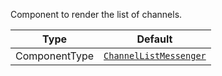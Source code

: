Component to render the list of channels.

| Type          | Default                                                                        |
| ------------- | ------------------------------------------------------------------------------ |
| ComponentType | [`ChannelListMessenger`](../../../../ui-components/channel-list-messenger.mdx) |
